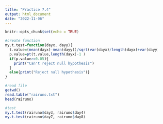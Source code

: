 ```yaml
---
title: "Practice 7.4"
output: html_document
date: "2022-11-06"
---
```


```r
knitr::opts_chunk$set(echo = TRUE)
```

```r
#create function
my.t.test=function(dayx, dayy){
  t.value=(mean(dayx)-mean(dayy))/sqrt(var(dayx)/length(dayx)+var(dayy)/length(dayy))
  p.value=pt(t.value,length(dayx)-1 )
  if(p.value>=0.05){
    print("Can't reject null hypothesis")
  }
  else{print("Reject null hypothesis")}
}

#read file
getwd()
read.table("rairuno.txt")
head(rairuno)

#test
my.t.test(rairuno$day3, rairuno$day4)
my.t.test(rairuno$day7, rairuno$day8)
```